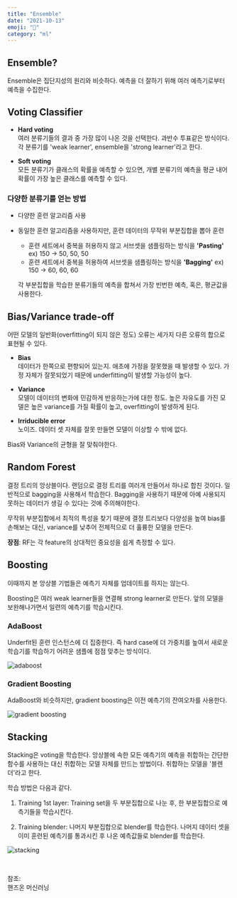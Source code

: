 ```yaml
---
title: "Ensemble"
date: "2021-10-13"
emoji: "👥"
category: "ml"
---
```

## Ensemble?
Ensemble은 집단지성의 원리와 비슷하다. 예측을 더 잘하기 위해 여러 예측기로부터 예측을 수집한다.

## Voting Classifier
- **Hard voting**  
    여러 분류기들의 결과 중 가장 많이 나온 것을 선택한다. 과반수 투표같은 방식이다.
    각 분류기를 'weak learner', ensemble을 'strong learner'라고 한다.

- **Soft voting**  
    모든 분류기가 클래스의 확률을 예측할 수 있으면, 개별 분류기의 예측을 평균 내어 확률이 가장 높은 클래스를 예측할 수 있다.

### 다양한 분류기를 얻는 방법
- 다양한 훈련 알고리즘 사용

- 동일한 훈련 알고리즘을 사용하지만, 훈련 데이터의 무작위 부분집합을 뽑아 훈련
    - 훈련 세트에서 중복을 허용하지 않고 서브셋을 샘플링하는 방식을 **'Pasting'** ex) 150 -> 50, 50, 50
    - 훈련 세트에서 중복을 허용하여 서브셋을 샘플링하는 방식을 **'Bagging'** ex) 150 -> 60, 60, 60

    각 부분집합을 학습한 분류기들의 예측을 합쳐서 가장 빈번한 예측, 혹은, 평균값을 사용한다.

## Bias/Variance trade-off
어떤 모델의 일반화(overfitting이 되지 않은 정도) 오류는 세가지 다른 오류의 합으로 표현될 수 있다.
- **Bias**  
    데이터가 한쪽으로 편향되어 있는지. 애초에 가정을 잘못했을 때 발생할 수 있다.
    가정 자체가 잘못되었기 때문에 underfitting이 발생할 가능성이 높다.

- **Variance**  
    모델이 데이터의 변화에 민감하게 반응하는가에 대한 정도. 높은 자유도를 가진 모델은 높은 variance를 가질 확률이 높고, overfitting이 발생하게 된다.

- **Irriducible error**  
    노이즈. 데이터 셋 자체를 잘못 만들면 모델이 이상할 수 밖에 없다.

Bias와 Variance의 균형을 잘 맞춰야한다.

## Random Forest
결정 트리의 앙상블이다. 랜덤으로 결정 트리를 여러개 만들어서 하나로 합친 것이다. 일반적으로 bagging을 사용해서 학습한다.
Bagging을 사용하기 때문에 아예 사용되지 못하는 데이터가 생길 수 있다는 것에 주의해야한다.

무작위 부분집합에서 최적의 특성을 찾기 때문에 결정 트리보다 다양성을 높여 bias를 손해보는 대신, variance를 낮추어 전체적으로 더 훌륭한 모델을 만든다.

**장점**: RF는 각 feature의 상대적인 중요성을 쉽게 측정할 수 있다.

## Boosting
이때까지 본 앙상블 기법들은 예측기 자체를 업데이트를 하지는 않는다.

Boosting은 여러 weak learner들을 연결해 strong learner로 만든다. 앞의 모델을 보완해나가면서 일련의 예측기를 학습시킨다.

### AdaBoost
Underfit된 훈련 인스턴스에 더 집중한다. 즉 hard case에 더 가중치를 높여서 새로운 학습기를 학습하기 어려운 샘플에 점점 맞추는 방식이다.

![adaboost](https://imghub.insilicogen.com/media/photos/boost.png)

### Gradient Boosting
AdaBoost와 비슷하지만, gradient boosting은 이전 예측기의 잔여오차를 사용한다.

![gradient boosting](https://datascientistforai.github.io/DataScienceStudy/TimeSeriesData/Image/Boosting_GBM.png)

## Stacking
Stacking은 voting을 학습한다. 앙상블에 속한 모든 예측기의 예측을 취합하는 간단한 함수를 사용하는 대신 취합하는 모델 자체를 만드는 방법이다. 취합하는 모델을 '블렌더'라고 한다.

학습 방법은 다음과 같다.

1. Training 1st layer: Training set을 두 부분집합으로 나눈 후, 한 부분집합으로 예측기들을 학습시킨다.

2. Training blender: 나머지 부분집합으로 blender를 학습한다. 나머지 데이터 셋을 이미 훈련된 예측기를 통과시킨 후 나온 예측값들로 blender를 학습한다.

![stacking](https://miro.medium.com/max/1838/1*C970iYXd80daTiOeCpGPEA.png)

<br/>

참조:  
핸즈온 머신러닝  
